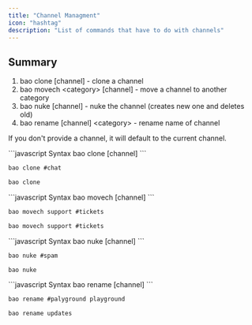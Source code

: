 ```yaml
---
title: "Channel Managment"
icon: "hashtag"
description: "List of commands that have to do with channels"
---
```


## Summary
1. bao clone [channel] - clone a channel
2. bao movech \<category\> [channel] - move a channel to another category
3. bao nuke [channel] - nuke the channel (creates new one and deletes old)
4. bao rename [channel] \<category\> - rename name of channel

<Info>If you don't provide a channel, it will default to the current channel.</Info>

<CodeGroup>
```javascript Syntax
bao clone [channel]
```

```javascript Example
bao clone #chat
```

```javascript Example 2
bao clone
```
</CodeGroup>

<CodeGroup>
```javascript Syntax
bao movech <category> [channel]
```

```javascript Example
bao movech support #tickets
```

```javascript Example 2
bao movech support #tickets
```
</CodeGroup>


<CodeGroup>
```javascript Syntax
bao nuke [channel]
```

```javascript Example
bao nuke #spam
```

```javascript Example 2
bao nuke
```
</CodeGroup>


<CodeGroup>
```javascript Syntax
bao rename [channel] <name>
```

```javascript Example
bao rename #palyground playground
```

```javascript Example 2
bao rename updates
```
</CodeGroup>
